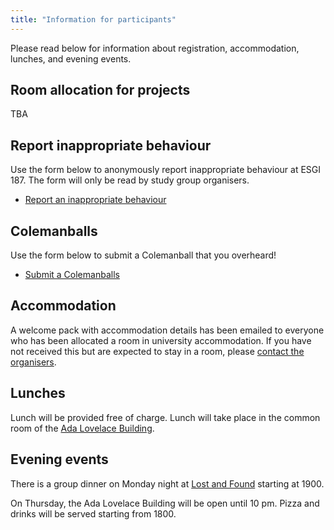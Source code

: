 ```yaml
---
title: "Information for participants"
---
```


Please read below for information about registration, 
accommodation, lunches, and evening events.


## Room allocation for projects

TBA

## Report inappropriate behaviour

Use the form below to anonymously report inappropriate behaviour
at ESGI 187.  The form will only be read by study group organisers.

* [Report an inappropriate behaviour](https://forms.office.com/e/EXxQkMDjdL)

## Colemanballs

Use the form below to submit a Colemanball that you overheard!

* [Submit a Colemanballs](https://forms.office.com/e/7P7gDrNnw3)

## Accommodation

A welcome pack with accommodation details has been emailed to everyone who has been allocated a room in university accommodation.  If you have not received this but are expected to stay in a room, please [contact the organisers](/contact.qmd).


## Lunches

Lunch will be provided free of charge.  Lunch will take place in the common room of the [Ada Lovelace Building](venue.qmd).

## Evening events

There is a group dinner on Monday night at [Lost and Found](https://www.lostandfoundbristol.co.uk/) starting at 1900.

On Thursday, the Ada Lovelace Building will be open until 10 pm.  Pizza and drinks will be served starting from 1800.